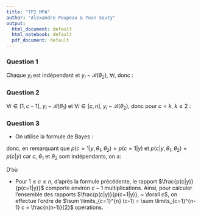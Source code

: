 ```yaml
---
title: "TP2 MPA"
author: "Alexandre Poupeau & Yoan Souty"
output:
  html_document: default
  html_notebook: default
  pdf_document: default
---
```


### Question 1
Chaque $y_i$ est indépendant et $y_i$ ~ $\mathcal{B} (\theta_2), ~ \forall i$, donc :
\begin{eqnarray*}
p \left( y | c=1, \theta_1, \theta_2 \right) & = & \prod \limits_{i=1}^{n} p(y_i |c = 1, \theta_1, \theta_2) \\
& =& \prod \limits _{i=1}^{n} \theta_2 ^{y_i} \left( 1 - \theta_2 \right) ^{1 - y_i} \\
&=& \theta_2^{\sum \limits_{i=1}^{n} y_i} (1-\theta_2)^{n - \sum \limits_{i=1}^{n} y_i}
\end{eqnarray*}



### Question 2
$\forall i \in [1, c-1], ~ y_i$ ~ $\mathcal{B} (\theta_1)$ et $\forall i \in [c, n], ~ y_i$ ~ $\mathcal{B} (\theta_2)$, donc pour $c=k, ~ k \geq 2$ :
\begin{eqnarray*}
p \left( y | c, \theta_1, \theta_2 \right) & = & \prod \limits_{i=1}^{c-1} p(y_i |c , \theta_1, \theta_2) \prod \limits _{i=c}^{n} p(y_i |c , \theta_1, \theta_2) \\
& =& \prod \limits_{i=1}^{c-1} \theta_1 ^{y_i} \left( 1 - \theta_1 \right) ^{1 - y_i} \prod \limits _{i=c}^{n} \theta_2 ^{y_i} \left( 1 - \theta_2 \right) ^{1 - y_i} \\
&=&  \theta_1^{\sum \limits_{i=1}^{c-1} y_i} (1-\theta_1)^{c-1 - \sum \limits_{i=1}^{c-1} y_i}  \theta_2^{\sum \limits_{i=c}^{n} y_i} (1-\theta_2)^{n-c+1 - \sum \limits_{i=c}^{n} y_i}
\end{eqnarray*}

### Question 3

* On utilise la formule de Bayes :

\begin{eqnarray*}
p(y | c= 1, \theta_1 , \theta_2) &=& \frac{p(c=1 | y, \theta_1, \theta_2) p(y, \theta_1, \theta_2)}{p(c=1, \theta_1, \theta_2)} \\
&\text{et}& \\
p(y | c, \theta_1 , \theta_2) &=& \frac{p(c | y, \theta_1, \theta_2) p(y, \theta_1, \theta_2)}{p(c,  \theta_1, \theta_2)}
\end{eqnarray*}
donc, en remarquant que $p(c=1 | y, \theta_1, \theta_2) = p(c=1 | y)$ et $p(c | y, \theta_1, \theta_2) = p(c | y)$ car $c$, $\theta_1$ et $\theta_2$ sont indépendants, on a:

\begin{eqnarray*}
\frac{p(y | c, \theta_1 , \theta_2)}{p(y | c=1, \theta_1 , \theta_2)} &=& \frac{p(c|y)p(y, \theta_1, \theta_2)}{p(c, \theta_1, \theta_2)} \times \frac{p(c=1, \theta_1, \theta_2)}{p(c=1|y)p(y, \theta_1, \theta_2)} \\
&=& \frac{p(c|y)}{\frac{1}{n}} \times \frac{\frac{1}{n}}{p(c=1|y)} = \frac{p(c|y)}{p(c=1|y)}.
\end{eqnarray*}

D'où 
\begin{eqnarray*}
\frac{p(c|y)}{p(c=1|y)} &=& \frac{\prod \limits_{i=1}^{c-1} \theta_1 ^{y_i} \left( 1 - \theta_1 \right) ^{1 - y_i} \prod \limits _{i=c}^{n} \theta_2 ^{y_i} \left( 1 - \theta_2 \right) ^{1 - y_i}}{\prod \limits _{i=1}^{n} \theta_2 ^{y_i} \left( 1 - \theta_2 \right) ^{1 - y_i}} = \prod \limits_{i=1}^{c-1} \frac{\theta_1 ^{y_i} \left( 1 - \theta_1 \right) ^{1 - y_i}}{\theta_2 ^{y_i} \left( 1 - \theta_2 \right) ^{1 - y_i}}
\end{eqnarray*}



* Pour $1 \leq c \leq n$, d'après la formule précédente, le rapport $\frac{p(c|y)}{p(c=1|y)}$ comporte environ $c-1$ multiplications. Ainsi, pour calculer l'ensemble des rapports $\frac{p(c|y)}{p(c=1|y)}, ~ \forall c$, on effectue l'ordre de $\sum \limits_{c=1}^{n} (c-1) = \sum \limits_{c=1}^{n-1} c = \frac{n(n-1)}{2}$ opérations.
